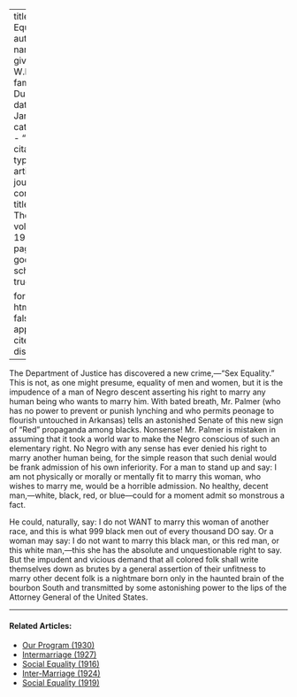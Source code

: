 
---
title: 'Sex Equality'
author:
  - name:
      given: W.E.B.
      family: Du Bois
date: Jan. 1920
categories: 
  - ""
citation: 
  type: article-journal
  container-title: The Crisis
  volume: 19
  issue: 3
  page: 106
google-scholar: true

format:
  html:
    toc: false
    appendix-cite-as: display
---




The Department of Justice has discovered a new crime,---"Sex Equality." This is not, as one might presume, equality of men and women, but it is the impudence of a man of Negro descent asserting his right to marry any human being who wants to marry him. With bated breath, Mr. Palmer (who has no power to prevent or punish lynching and who permits peonage to flourish untouched in Arkansas) tells an astonished Senate of this new sign of "Red" propaganda among blacks. Nonsense! Mr. Palmer is mistaken in assuming that it took a world war to make the Negro conscious of such an elementary right. No Negro with any sense has ever denied his right to marry another human being, for the simple reason that such denial would be frank admission of his own inferiority. For a man to stand up and say: I am not physically or morally or mentally fit to marry this woman, who wishes to marry me, would be a horrible admission. No healthy, decent man,---white, black, red, or blue---could for a moment admit so monstrous a fact.

He could, naturally, say: I do not WANT to marry this woman of another race, and this is what 999 black men out of every thousand DO say. Or a woman may say: I do not want to marry this black man, or this red man, or this white man,---this she has the absolute and unquestionable right to say. But the impudent and vicious demand that all colored folk shall write themselves down as brutes by a general assertion of their unfitness to marry other decent folk is a nightmare born only in the haunted brain of the bourbon South and transmitted by some astonishing power to the lips of the Attorney General of the United States.

<!-- Similar articles start here -->

<hr>
#### Related Articles:

* [Our Program (1930)](/Volumes/37/05/our_program.html)
* [Intermarriage (1927)](/Volumes/33/03/intermarriage.html)
* [Social Equality (1916)](/Volumes/12/01/social_equality.html)
* [Inter-Marriage (1924)](/Volumes/29/06/inter-marriage.html)
* [Social Equality (1919)](/Volumes/19/01/social_equality.html)

<!-- Similar articles end here -->